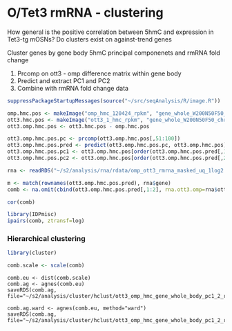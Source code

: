 O/Tet3 rmRNA - clustering
========================================================

How general is the positive correlation between 5hmC and expression in Tet3-tg mOSNs?
Do clusters exist on against-trend genes

Cluster genes by gene body 5hmC principal componenets and rmRNA fold change

1. Prcomp on ott3 - omp difference matrix within gene body
2. Predict and extract PC1 and PC2
3. Combine with rmRNA fold change data

```r
suppressPackageStartupMessages(source("~/src/seqAnalysis/R/image.R"))
```

```r
omp.hmc.pos <- makeImage("omp_hmc_120424_rpkm", "gene_whole_W200N50F50_chr",  data_type="rpkm/mean", image=FALSE)
ott3.hmc.pos <- makeImage("ott3_1_hmc_rpkm", "gene_whole_W200N50F50_chr",  data_type="rpkm/mean", image=FALSE)
ott3.omp.hmc.pos <- ott3.hmc.pos - omp.hmc.pos
```

```r
ott3.omp.hmc.pos.pc <- prcomp(ott3.omp.hmc.pos[,51:100])
ott3.omp.hmc.pos.pred <- predict(ott3.omp.hmc.pos.pc, ott3.omp.hmc.pos)
ott3.omp.hmc.pos.pc1 <- ott3.omp.hmc.pos[order(ott3.omp.hmc.pos.pred[,1]),]
ott3.omp.hmc.pos.pc2 <- ott3.omp.hmc.pos[order(ott3.omp.hmc.pos.pred[,2]),]
```


```r
rna <- readRDS("~/s2/analysis/rna/rdata/omp_ott3_rmrna_masked_uq_1log2.rds")
```

```r
m <- match(rownames(ott3.omp.hmc.pos.pred), rna$gene)
comb <- na.omit(cbind(ott3.omp.hmc.pos.pred[,1:2], rna.ott3.omp=rna$ott3.omp[m]))
```

```r
cor(comb)
```

```r
library(IDPmisc)
ipairs(comb, ztransf=log)
```

### Hierarchical clustering
```r
library(cluster)
```

```r
comb.scale <- scale(comb)
```
```
comb.eu <- dist(comb.scale)
comb.ag <- agnes(comb.eu)
saveRDS(comb.ag, file="~/s2/analysis/cluster/hclust/ott3_omp_hmc_gene_whole_body_pc1_2_rmrna_fc_eu_agnes.rds")
```

```
comb.ag.ward <- agnes(comb.eu, method="ward")
saveRDS(comb.ag, file="~/s2/analysis/cluster/hclust/ott3_omp_hmc_gene_whole_body_pc1_2_rmrna_fc_eu_agnes_ward.rds")
```

